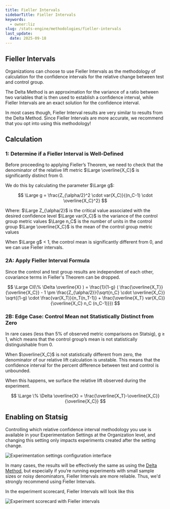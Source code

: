 ```yaml
---
title: Fieller Intervals
sidebarTitle: Fieller Intervals
keywords:
  - owner:liz
slug: /stats-engine/methodologies/fieller-intervals
last_update:
  date: 2025-09-18
---
```


## Fieller Intervals

Organizations can choose to use Fieller Intervals as the methodology of calculation for the confidence intervals for the relative change between test and control group.

The Delta Method is an approximation for the variance of a ratio between two variables that is then used to establish a confidence interval, while Fieller Intervals are an exact solution for the confidence interval.

In most cases though, Fieller Interval results are very similar to results from the Delta Method. Since Fieller Intervals are more accurate, we recommend that you opt into using this methodology!

## Calculation

### 1: Determine if a Fieller Interval is Well-Defined

Before proceeding to applying Fieller’s Theorem, we need to check that the denominator of the relative lift metric $\Large \overline{X_C}$ is significantly distinct from 0.

We do this by calculating the parameter $\Large g$:

$$
\Large
g = \frac{Z_{\alpha/2}^2 \cdot var(X_C)}{(n_C-1) \cdot \overline{X_C}^2}
$$

Where:
$\Large Z_{\alpha/2}$ is the critical value associated with the desired confidence level $\Large var(X_C)$ is the variance of the control group metric values $\Large n_C$ is the number of units in the control group $\Large \overline{X_C}$ is the mean of the control group metric values

When $\Large g$ < 1, the control mean is significantly different from 0, and we can use Fieller intervals.

### 2A: Apply Fieller Interval Formula

Since the control and test group results are independent of each other, covariance terms in Fieller's Theorem can be dropped.

$$
\Large
CI(\% \Delta \overline{X} ) = \frac{1}{1-g} ( \frac{\overline{X_T}}{\overline{X_C}} - 1 \pm \frac{Z_{\alpha/2}}{\sqrt{n_C} \cdot \overline{X_C}} \sqrt{(1-g) \cdot \frac{var(X_T)}{n_T(n_T-1)} + \frac{\overline{X_T} var(X_C)}{\overline{X_C} n_C (n_C-1)}})
$$

### 2B: Edge Case: Control Mean not Statistically Distinct from Zero

In rare cases (less than 5\% of observed metric comparisons on Statsig), g $\geq$ 1, which means that the control group’s mean is not statistically distinguishable from 0.

When $\overline{X_C}$ is not statistically different from zero, the denominator of our relative lift calculation is unstable. This means that the confidence interval for the percent difference between test and control is unbounded.

When this happens, we surface the relative lift observed during the experiment.

$$
\Large
\% \Delta \overline{X} = \frac{\overline{X_T}-\overline{X_C}}{\overline{X_C}}
$$

## Enabling on Statsig

Controlling which relative confidence interval methodology you use is available in your Experimentation Settings at the Organization level, and changing this setting only impacts experiments created after the setting change.
<Frame>
  <img src="https://graphite-user-uploaded-assets-prod.s3.amazonaws.com/CbjKvuo40oMU45psWLvG/9c8b90f8-1f0b-472f-883d-c3f30bd78696.png" alt="Experimentation settings configuration interface" />
</Frame>

In many cases, the results will be effectively the same as using the [Delta Method](/stats-engine/methodologies/delta-method), but especially if you’re running experiments with small sample sizes or noisy denominators, Fieller Intervals are more reliable. Thus, we'd strongly recommend using Fieller Intervals.

In the experiment scorecard, Fieller Intervals will look like this
<Frame>
  <img src="https://graphite-user-uploaded-assets-prod.s3.amazonaws.com/CbjKvuo40oMU45psWLvG/1cb4ebb6-0425-49bf-a319-48794d25ce96.png" alt="Experiment scorecard with Fieller intervals" />
</Frame>
